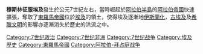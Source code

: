 {{Unreferenced |time=2009-12-21T06:07:01+00:00 }}
{{History of egypt}}
'''穆斯林征服埃及'''發生於公元7世紀左右，當時崛起於[[阿拉伯半島|阿拉伯半島]]的[[阿拉伯帝國|阿拉伯帝國]]快速擴張，奪取了[[東羅馬帝國|東羅馬帝國]]位於[[埃及|埃及]]的領土，使得埃及逐漸地[[伊斯蘭化|伊斯蘭化]]，[[古埃及|古埃及]]及[[希臘文明|希臘文明]]的影響亦逐漸消失於歷史的洪流之中。
{{Campaignbox Early Muslim Expansions}}
{{Hist-stub}}

[[Category:7世纪政治|Category:7世纪政治]]
[[Category:7世纪非洲|Category:7世纪非洲]]
[[Category:7世纪战争|Category:7世纪战争]]
[[Category:埃及歷史|Category:埃及歷史]]
[[Category:東羅馬帝國|Category:東羅馬帝國]]
[[Category:阿拉伯-拜占庭战争|Category:阿拉伯-拜占庭战争]]